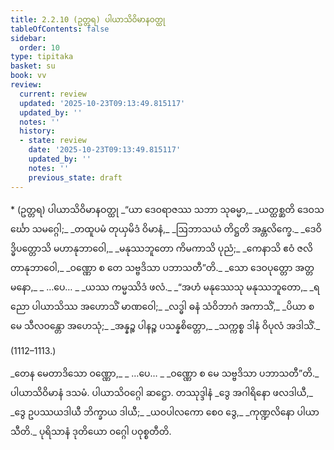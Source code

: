 ```yaml
---
title: 2.2.10 (ဥတ္တရ) ပါယာသိဝိမာနဝတ္ထု
tableOfContents: false
sidebar:
  order: 10
type: tipitaka
basket: su
book: vv
review:
  current: review
  updated: '2025-10-23T09:13:49.815117'
  updated_by: ''
  notes: ''
  history:
  - state: review
    date: '2025-10-23T09:13:49.815117'
    updated_by: ''
    notes: ''
    previous_state: draft
---
```



<ReviewStatus review={frontmatter.review} showDetails={true} />

<HypothesisAnnotation frontmatter={frontmatter} />

<DynamicBreadcrumb />

<Paragraph type="center" book="vv">
* (ဥတ္တရ) ပါယာသိဝိမာနဝတ္ထု
</Paragraph>

<Division number="1108" book="vv" e="ch" v="19" p="102">

<Paragraph number="953" type="verses" book="vv">
_“ယာ ဒေဝရာဇဿ သဘာ သုဓမ္မာ,_  
_ယတ္ထစ္ဆတိ ဒေဝသင်္ဃော သမဂ္ဂေါ;_  
_တထူပမံ တုယှမိဒံ ဝိမာနံ,_  
_ဩဘာသယံ တိဋ္ဌတိ အန္တလိက္ခေ._  

</Paragraph>

</Division>
<Division number="1109" book="vv" e="ch" v="19" p="102">

<Paragraph number="954" type="verses" book="vv">
_ဒေဝိဒ္ဓိပတ္တောသိ မဟာနုဘာဝေါ,_  
_မနုဿဘူတော ကိမကာသိ ပုညံ;_  
_ကေနာသိ ဧဝံ ဇလိတာနုဘာဝေါ,_  
_ဝဏ္ဏော စ တေ သဗ္ဗဒိသာ ပဘာသတီ”တိ._  

</Paragraph>

</Division>
<Division number="1110" book="vv" e="ch" v="19" p="102">

<Paragraph number="955" type="verses" book="vv">
_သော ဒေဝပုတ္တော အတ္တမနော,_  
_ …ပေ… _  
_ယဿ ကမ္မဿိဒံ ဖလံ._  

</Paragraph>

</Division>
<Division number="1111" book="vv" e="ch" v="19" p="102">

<Paragraph number="956" type="verses" book="vv">
_“အဟံ မနုဿေသု မနုဿဘူတော,_  
_ရညော ပါယာသိဿ အဟောသိံ မာဏဝေါ;_  
_လဒ္ဓါ ဓနံ သံဝိဘာဂံ အကာသိံ,_  
_ပိယာ စ မေ သီလဝန္တော အဟေသုံ;_  
_အန္နဉ္စ ပါနဉ္စ ပသန္နစိတ္တော,_  
_သက္ကစ္စ ဒါနံ ဝိပုလံ အဒါသိံ._  


(1112–1113.)
</Paragraph>

<Paragraph number="957" type="verses" book="vv">
_တေန မေတာဒိသော ဝဏ္ဏော,_  
_ …ပေ… _  
_ဝဏ္ဏော စ မေ သဗ္ဗဒိသာ ပဘာသတီ”တိ._  


</Paragraph>
</Division>

<Paragraph number="958" type="center" book="vv">
ပါယာသိဝိမာနံ ဒသမံ.



</Paragraph>

<Paragraph number="959" type="center" book="vv">
ပါယာသိဝဂ္ဂေါ ဆဋ္ဌော.



</Paragraph>

<Paragraph number="960" type="center" book="vv">
တဿုဒ္ဒါနံ


</Paragraph>

<Paragraph number="961" type="verses" book="vv">
_ဒွေ အဂါရိနော ဖလဒါယီ,_  
_ဒွေ ဥပဿယဒါယီ ဘိက္ခာယ ဒါယီ;_  
_ယဝပါလကော စေဝ ဒွေ,_  
_ကုဏ္ဍလိနော ပါယာသီတိ._  


</Paragraph>

<Paragraph number="962" type="center" book="vv">
ပုရိသာနံ ဒုတိယော ဝဂ္ဂေါ ပဝုစ္စတီတိ.
</Paragraph>